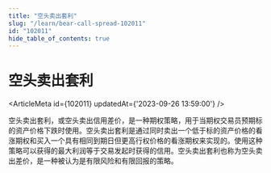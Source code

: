 ```yaml
---
title: "空头卖出套利"
slug: "/learn/bear-call-spread-102011"
id: "102011"
hide_table_of_contents: true
---
```



# 空头卖出套利

<ArticleMeta id={102011} updatedAt={'2023-09-26 13:59:00'} />
<div className='border-solid border-b border-t-0 my-4 border-[var(--ifm-color-gray-300)]' />

空头卖出套利，或空头卖出信用差价，是一种期权策略，用于当期权交易员预期标的资产价格下跌时使用。空头卖出套利是通过同时卖出一个低于标的资产价格的看涨期权和买入一个具有相同到期日但更高行权价格的看涨期权来实现的。使用这种策略可以获得的最大利润等于交易发起时获得的信用。空头卖出套利也称为空头卖出差价，是一种被认为是有限风险和有限回报的策略。
